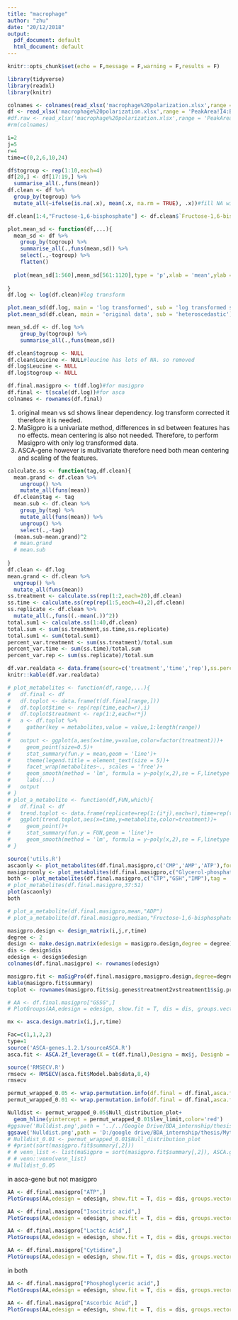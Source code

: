```yaml
---
title: "macrophage"
author: "zhu"
date: "20/12/2018"
output:
  pdf_document: default
  html_document: default
---
```


```r
knitr::opts_chunk$set(echo = F,message = F,warning = F,results = F)
```

```r
library(tidyverse)
library(readxl)
library(knitr)

colnames <- colnames(read_xlsx('macrophage%20polarization.xlsx',range = 'PeakArea!I1:BL1'))
df <- read_xlsx('macrophage%20polarization.xlsx',range = 'PeakArea!I4:BL43',col_names = colnames)
#df.raw <- read_xlsx('macrophage%20polarization.xlsx',range = 'PeakArea!I4:BL43',col_names = colnames)
#rm(colnames)

i=2
j=5
r=4
time=c(0,2,6,10,24)

df$togroup <- rep(1:10,each=4)
df[20,] <- df[17:19,] %>% 
  summarise_all(.,funs(mean))
df.clean <- df %>% 
  group_by(togroup) %>% 
  mutate_all(~ifelse(is.na(.x), mean(.x, na.rm = TRUE), .x))#fill NA with mean of replicates. 

df.clean[1:4,"Fructose-1,6-bisphosphate"] <- df.clean$`Fructose-1,6-bisphosphate`[5]#F16B is missing values at entire time 1 control. filled with values at time 1 treatment. the assumption is that value at time 0 for both control and treatment is the same

plot.mean_sd <- function(df,...){
  mean_sd <- df %>% 
    group_by(togroup) %>% 
    summarise_all(.,funs(mean,sd)) %>% 
    select(.,-togroup) %>% 
    flatten()
  
  plot(mean_sd[1:560],mean_sd[561:1120],type = 'p',xlab = 'mean',ylab = 'sd',...)
  
}
df.log <- log(df.clean)#log transform

plot.mean_sd(df.log, main = 'log transformed', sub = 'log transformed shows homoscedastic')
plot.mean_sd(df.clean, main = 'original data', sub = 'heteroscedastic')#check the homoscedasticity

mean_sd.df <- df.log %>% 
    group_by(togroup) %>% 
    summarise_all(.,funs(mean,sd))

df.clean$togroup <- NULL
df.clean$Leucine <- NULL#leucine has lots of NA. so removed
df.log$Leucine <- NULL
df.log$togroup <- NULL

df.final.masigpro <- t(df.log)#for masigpro
df.final <- t(scale(df.log))#for asca
colnames <- rownames(df.final)

```




1. original mean vs sd shows linear dependency. log transform corrected it therefore it is needed.
2. MaSigpro is a univariate method, differences in sd between features has no effects. mean centering is also not needed. Therefore, to perform Masigpro with only log transformed data.
3. ASCA-gene however is multivariate therefore need both mean centering and scaling of the features.

```r
calculate.ss <- function(tag,df.clean){
  mean.grand <- df.clean %>% 
    ungroup() %>% 
    mutate_all(funs(mean))
  df.clean$tag <- tag
  mean.sub <- df.clean %>%
    group_by(tag) %>%
    mutate_all(funs(mean)) %>% 
    ungroup() %>% 
    select(.,-tag)
  (mean.sub-mean.grand)^2
  # mean.grand
  # mean.sub
  
}
df.clean <- df.log
mean.grand <- df.clean %>% 
  ungroup() %>% 
  mutate_all(funs(mean))
ss.treatment <- calculate.ss(rep(1:2,each=20),df.clean)
ss.time <- calculate.ss(rep(rep(1:5,each=4),2),df.clean)
ss.replicate <- df.clean %>% 
  mutate_all(.,funs((.-mean(.))^2))
total.sum1 <- calculate.ss(1:40,df.clean)
total.sum <- sum(ss.treatment,ss.time,ss.replicate)
total.sum1 <- sum(total.sum1)
percent_var.treatment <- sum(ss.treatment)/total.sum
percent_var.time <- sum(ss.time)/total.sum
percent_var.rep <- sum(ss.replicate)/total.sum

df.var.realdata <- data.frame(sourc=c('treatment','time','rep'),ss.percentage=c(percent_var.treatment*100,percent_var.time*100,percent_var.rep*100))
knitr::kable(df.var.realdata)
```


```r
# plot_metabolites <- function(df,range,...){
#   df.final <- df
#   df.toplot <- data.frame(t(df.final[range,]))
#   df.toplot$time <- rep(rep(time,each=r),i)
#   df.toplot$treatment <- rep(1:2,each=r*j)
#   a <- df.toplot %>% 
#     gather(key = metabolites,value = value,1:length(range))
#   
#   output <- ggplot(a,aes(x=time,y=value,color=factor(treatment)))+
#     geom_point(size=0.5)+
#     stat_summary(fun.y = mean,geom = 'line')+
#     theme(legend.title = element_text(size = 5))+
#     facet_wrap(metabolites~., scales = 'free')+
#     geom_smooth(method = 'lm', formula = y~poly(x,2),se = F,linetype = '3313')+
#     labs(...)
#   output
# }
# plot_a_metabolite <- function(df,FUN,which){
#   df.final <- df
#   trend.toplot <- data.frame(replicate=rep(1:(i*j),each=r),time=rep(time,each=r),treatment=factor(rep(1:i,each=j*r)),metabolite=df.final[which,])
#   ggplot(trend.toplot,aes(x=time,y=metabolite,color=treatment))+
#     geom_point()+
#     stat_summary(fun.y = FUN,geom = 'line')+
#     geom_smooth(method = 'lm', formula = y~poly(x,2),se = F,linetype = '3313')
# }
```

```r
source('utils.R')
ascaonly <- plot_metabolites(df.final.masigpro,c('CMP','AMP','ATP'),formula = y~x,tag = 'A')
masigproonly <- plot_metabolites(df.final.masigpro,c("Glycerol-phosphate","Isocitric acid","Lactic Acid"),tag = 'B')
both <- plot_metabolites(df.final.masigpro,c("CTP","GSH","IMP"),tag = 'B')
# plot_metabolites(df.final.masigpro,37:51)
plot(ascaonly)
both
```

```r
# plot_a_metabolite(df.final.masigpro,mean,"ADP")
# plot_a_metabolite(df.final.masigpro,median,"Fructose-1,6-bisphosphate")
```

```r

masigpro.design <- design_matrix(i,j,r,time)
degree <- 2
design <- make.design.matrix(edesign = masigpro.design,degree = degree)
dis <- design$dis
edesign <- design$edesign
colnames(df.final.masigpro) <- rownames(edesign)

masigpro.fit <- maSigPro(df.final.masigpro,masigpro.design,degree=degree, rsq = 0.4)
kable(masigpro.fit$summary)
toplot <- rownames(masigpro.fit$sig.genes$treatment2vstreatment1$sig.profiles)
```

```r
# AA <- df.final.masigpro["GSSG",]
# PlotGroups(AA,edesign = edesign, show.fit = T, dis = dis, groups.vector = design$groups.vector,main = 'GSSG')
```

```r
mx <- asca.design.matrix(i,j,r,time)

Fac=c(1,1,2,2)
type=1
source('ASCA-genes.1.2.1/sourceASCA.R')
asca.fit <- ASCA.2f_leverage(X = t(df.final),Designa = mx$j, Designb = mx$i,type = type, Fac = Fac)
```

```r
source('RMSECV.R')
rmsecv <- RMSECV(asca.fit$Model.bab$data,8,4)
rmsecv
```


```r
permut_wrapped_0.05 <- wrap.permutation.info(df.final = df.final,asca.fit = asca.fit,groups = colnames,R = 100,which_leverage = ASCA.2f_leverage)
permut_wrapped_0.01 <- wrap.permutation.info(df.final = df.final,asca.fit = asca.fit,groups = colnames,R = 100,which_leverage = ASCA.2f_leverage,alpha=0.01)

Nulldist <- permut_wrapped_0.05$Null_distribution_plot+
  geom_hline(yintercept = permut_wrapped_0.01$lev_limit,color='red')
#ggsave('Nulldist.png',path = '../../Google Drive/BDA_internship/thesis/Mythesis/data/')
ggsave('Nulldist.png',path = 'D:/google drive/BDA_internship/thesis/Mythesis/data/')
# Nulldist_0.01 <- permut_wrapped_0.01$Null_distribution_plot
# #print(sort(masigpro.fit$summary[,2]))
# # venn_list <- list(maSigpro = sort(masigpro.fit$summary[,2]), ASCA.gene = sort(colnames[asca.fit$Model.bab$leverage>permut_wrapped$lev_limit]))
# # venn::venn(venn_list)
# Nulldist_0.05
```

in asca-gene but not masigpro

```r
AA <- df.final.masigpro["ATP",]
PlotGroups(AA,edesign = edesign, show.fit = T, dis = dis, groups.vector = design$groups.vector,main = 'Glycerol-phosphate')
```

```r
AA <- df.final.masigpro["Isocitric acid",]
PlotGroups(AA,edesign = edesign, show.fit = T, dis = dis, groups.vector = design$groups.vector,main = 'Isocitric acid')
```

```r
AA <- df.final.masigpro["Lactic Acid",]
PlotGroups(AA,edesign = edesign, show.fit = T, dis = dis, groups.vector = design$groups.vector,main = 'Lactic Acid')
```

```r
AA <- df.final.masigpro["Cytidine",]
PlotGroups(AA,edesign = edesign, show.fit = T, dis = dis, groups.vector = design$groups.vector,main = 'Cytidine')
```

in both

```r
AA <- df.final.masigpro["Phosphoglyceric acid",]
PlotGroups(AA,edesign = edesign, show.fit = T, dis = dis, groups.vector = design$groups.vector,main = 'Tryptophan')
```

```r
AA <- df.final.masigpro["Ascorbic Acid",]
PlotGroups(AA,edesign = edesign, show.fit = T, dis = dis, groups.vector = design$groups.vector,main = 'Ascorbic Acid')
```





